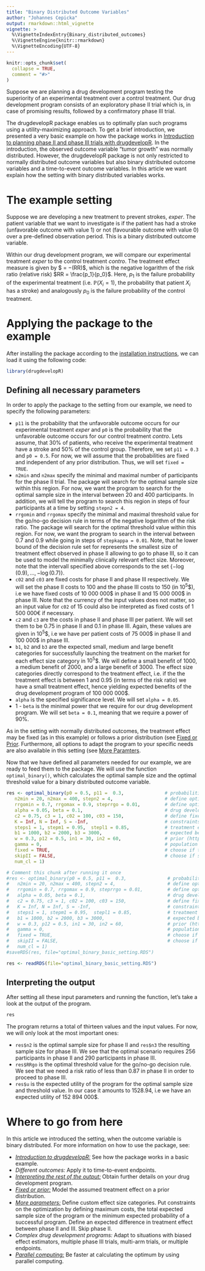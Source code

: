 ```yaml
---
title: "Binary Distributed Outcome Variables"
author: "Johannes Cepicka"
output: rmarkdown::html_vignette
vignette: >
  %\VignetteIndexEntry{Binary_distributed_outcomes}
  %\VignetteEngine{knitr::rmarkdown}
  %\VignetteEncoding{UTF-8}
---
```


```r
knitr::opts_chunk$set(
  collapse = TRUE,
  comment = "#>"
)
```

Suppose we are planning a drug development program testing the superiority of an experimental treatment over a control treatment. Our drug development program consists of an exploratory phase II trial which is, in case of promising results, followed by a confirmatory phase III trial.

The drugdevelopR package enables us to optimally plan such programs using a utility-maximizing approach. To get a brief introduction, we presented a very basic example on how the package works in [Introduction to planning phase II and phase III trials with drugdevelopR](https://sterniii3.github.io/drugdevelopR/articles/introduction-to-drugdevelopR.html). In the introduction, the observed outcome variable "tumor growth" was normally distributed. However, the drugdevelopR package is not only restricted to normally distributed outcome variables but also binary distributed outcome variables and a time-to-event outcome variables. In this article we want explain how the setting with binary distributed variables works.

# The example setting
Suppose we are developing a new treatment to prevent strokes, *exper*. The patient variable that we want to investigate is if the patient has had a stroke (unfavorable outcome with value 1) or not (favourable outcome with value 0) over a pre-defined observation period. This is a binary distributed outcome variable.

Within our drug development program, we will compare our experimental treatment *exper* to the control treatment *contro*.
The treatment effect measure is given by $ \rho = −\log(RR)$, which is the negative logarithm of the risk ratio (relative risk) $RR = \frac{p_1}{p_0}$. Here, $p_1$ is the failure probability of the experimental treatment (i.e. $\mathbb{P}(X_i = 1)$, the probability that patient $X_i$ has a stroke) and analogously $p_0$ is the failure probability of the control treatment.

# Applying the package to the example

After installing the package according to the [installation instructions](https://sterniii3.github.io/drugdevelopR/#Installation), we can load it using the following code:
```r
library(drugdevelopR)
```

## Defining all necessary parameters
In order to apply the package to the setting from our example, we need to specify the following parameters:

* `p11` is the probability that the unfavorable outcome occurs for our experimental treatment *exper* and `p0` is the probability that the unfavorable outcome occurs for our control treatment *contro*. Lets assume, that 30\% of patients, who receive the experimental treatment have a stroke and 50\% of the control group. Therefore, we set `p11 = 0.3` and `p0 = 0.5`.  For now, we will assume that the probabilities are fixed and independent of any prior distribution. Thus, we will set `fixed = TRUE`.
* `n2min` and `n2max` specify the minimal and maximal number of participants for the phase II trial. The package will search for the optimal sample size within this region. For now, we want the program to search for the optimal sample size in the interval between 20 and 400 participants. In addition, we will tell the program to search this region in steps of four participants at a time by setting `stepn2 = 4`.
* `rrgomin` and `rrgomax` specify the minimal and maximal threshold value for the go/no-go decision rule in terms of the negative logarithm of the risk ratio. The package will search for the optimal threshold value within this region. For now, we want the program to search in the interval between 0.7 and 0.9 while going in steps of `stepkappa = 0.01`. Note, that he lower bound of the decision rule set for represents the smallest size of treatment effect observed in phase II allowing to go to phase III, so it can be used to model the minimally clinically relevant effect size. Moreover, note that the intervall specified above corresponds to the set $\{-\log(0.9), ..., -\log(0.7)\}$.
* `c02` and `c03` are fixed costs for phase II and phase III respectively. We will set the phase II costs to 100 and the phase III costs to 150 (in $10^5$\$), i.e we have fixed costs of 10 000 000\$ in phase II and 15 000 000\$ in phase III. Note that the currency of the input values does not matter, so an input value for `c02` of 15 could also be interpreted as fixed costs of 1 500 000€ if necessary. 
* `c2` and `c3` are the costs in phase II and phase III per patient. We will set them to be 0.75 in phase II and 0.1 in phase III. Again, these values are given in $10^5$\$, i.e we have per patient costs of 75 000\$ in phase II and 100 000\$ in phase III.
* `b1`, `b2` and `b3` are the expected small, medium and large benefit categories for successfully launching the treatment on the market for each effect size category in $10^5$\$. We will define a small benefit of 1000, a medium benefit of 2000, and a large benefit of 3000. The effect size categories directly correspond to the treatment effect, i.e. if the the treatment effect is between 1 and 0.95 (in terms of the risk ratio) we have a small treatment effect, hence yielding expected benefits of the drug development program of 100 000 000\$.
* `alpha` is the specified significance level. We will set `alpha = 0.05`.
* 1 - `beta` is the minimal power that we require for our drug development program. We will set `beta = 0.1`, meaning that we require a power of 90%.

As in the setting with normally distributed outcomes, the treatment effect may be fixed (as in this example) or follows a prior distribution (see [Fixed or Prior](https://sterniii3.github.io/drugdevelopR/articles/Fixed_and_prior_distributions.html). Furthermore, all options to adapt the program to your specific needs are also available in this setting (see [More Paramters](https://sterniii3.github.io/drugdevelopR/articles/More_Parameters.html).

Now that we have defined all parameters needed for our example, we are ready to feed them to the package. We will use the function `optimal_binary()`, which calculates the optimal sample size and the optimal threshold value for a binary distributed outcome variable.
```r
res <- optimal_binary(p0 = 0.5, p11 =  0.3,               # probabilities of the unfavorable outcome
   n2min = 20, n2max = 400, stepn2 = 4,                   # define optimization set for n2
   rrgomin = 0.7, rrgomax = 0.9, steprrgo = 0.01,         # define optimization set for RRgo
   alpha = 0.05, beta = 0.1,                              # drug development planning parameters
   c2 = 0.75, c3 = 1, c02 = 100, c03 = 150,               # define fixed and variable costs for phase II and III,
   K = Inf, N = Inf, S = -Inf,                            # constraints
   steps1 = 1, stepm1 = 0.95,  stepl1 = 0.85,             # treatment effect size categories as proposed by IQWiG (2016)
   b1 = 1000, b2 = 2000, b3 = 3000,                       # expected benefit categories
   w = 0.3, p12 = 0.5, in1 = 30, in2 = 60,                # prior (https://web.imbi.uni-heidelberg.de/prior/)
   gamma = 0,                                             # population structures in phase II and III
   fixed = TRUE,                                          # choose if true treatment effects are fixed or random
   skipII = FALSE,                                        # choose if skipping phase II would be an option
   num_cl = 1)
```

```r
# Comment this chunk after running it once
#res <- optimal_binary(p0 = 0.5, p11 =  0.3,               # probabilities of the unfavorable outcome
#   n2min = 20, n2max = 400, stepn2 = 4,                   # define optimization set for n2
#   rrgomin = 0.7, rrgomax = 0.9, steprrgo = 0.01,         # define optimization set for RRgo
#   alpha = 0.05, beta = 0.1,                              # drug development planning parameters
#   c2 = 0.75, c3 = 1, c02 = 100, c03 = 150,               # define fixed and variable costs for phase II and III,
#   K = Inf, N = Inf, S = -Inf,                            # constraints
#   steps1 = 1, stepm1 = 0.95,  stepl1 = 0.85,             # treatment effect size categories as proposed by IQWiG (2016)
#   b1 = 1000, b2 = 2000, b3 = 3000,                       # expected benefit categories
#   w = 0.3, p12 = 0.5, in1 = 30, in2 = 60,                # prior (https://web.imbi.uni-heidelberg.de/prior/)
#   gamma = 0,                                             # population structures in phase II and III
#   fixed = TRUE,                                          # choose if true treatment effects are fixed or random
#   skipII = FALSE,                                        # choose if skipping phase II would be an option
#   num_cl = 1)
#saveRDS(res, file="optimal_binary_basic_setting.RDS")
```
```r
res <- readRDS(file="optimal_binary_basic_setting.RDS")
```

## Interpreting the output

After setting all these input parameters and running the function, let's take a look at the output of the program.

```r
res
```


The program returns a total of thirteen values and the input values. For now, we will only look at the most important ones:

* `res$n2` is the optimal sample size for phase II and `res$n3` the resulting sample size for phase III. We see that the optimal scenario requires 256 participants in phase II and 290 participants in phase III. 
* `res$RRgo` is the optimal threshold value for the go/no-go decision rule. We see that we need a risk ratio of less than 0.87 in phase II in order to proceed to phase III. 
* `res$u` is the expected utility of the program for the optimal sample size and threshold value. In our case it amounts to 1528.94, i.e we have an expected utility of 152 894 000\$. 

# Where to go from here

In this article we introduced the setting, when the outcome variable is binary distributed. 
For more information on how to use the package, see:

* [*Introduction to drugdevelopR:*](https://sterniii3.github.io/drugdevelopR/articles/introduction-to-drugdevelopR.html) See how the package works in a basic example.
* *Different outcomes:* Apply it to time-to-event endpoints.
* [*Interpreting the rest of the output:*](https://sterniii3.github.io/drugdevelopR/articles/Interpreting_Output.html) Obtain further details on your drug development program.
* [*Fixed or prior:*](https://sterniii3.github.io/drugdevelopR/articles/Fixed_and_prior_distributions.html) Model the assumed treatment effect on a prior distribution.
* [*More parameters:*](https://sterniii3.github.io/drugdevelopR/articles/More_Parameters.html) Define custom effect size categories. Put constraints on the optimization by defining maximum costs, the total expected sample size of the program or the minimum expected probability of a successful program. Define an expected difference in treatment effect between phase II and III. Skip phase II.
* *Complex drug development programs:* Adapt to situations with biased effect estimators, multiple phase III trials, multi-arm trials, or multiple endpoints.
* [*Parallel computing:*](https://sterniii3.github.io/drugdevelopR/articles/More_Parameters/#Parallel_Computing.html) Be faster at calculating the optimum by using parallel computing.

